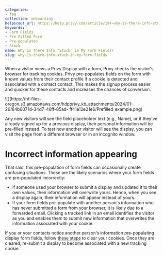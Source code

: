 ```yaml
---
categories:
- faq
collection: onboarding
helpscout_url: https://help.privy.com/article/194-why-is-there-info-stuck-in-my-form-fields
keywords:
- Form Fields
- Pre-Filled Form
- Pre-populated
- Stuck
name: Why is there Info 'Stuck' in My Form Fields?
slug: why-is-there-info-stuck-in-my-form-fields
---
```

When a visitor views a Privy Display with a form, Privy checks the visitor's
browser for tracking cookies. Privy pre-populates fields on the form with
known values from their contact profile if a cookie is detected and associated
with a contact contact. This makes the signup process easier and quicker for
these contacts and increases the chances of conversion.

![](https://hf-files-
oregon.s3.amazonaws.com/hdpprivy_kb_attachments/2024/01-26/84b6071d-34d7-46ff-85ad-
ff41e12e21e6/Prefilled_example.png)

Any new visitors will see the field placeholder text (e.g., Name), or if
they've already signed up for a previous display, their personal information
will be pre-filled instead. To test how another visitor will see the display,
you can visit the page from a different browser or in an incognito window.

# Incorrect information appearing

That said, this pre-population of form fields can occasionally create
confusing situations. These are the likely scenarios where your form fields
are pre-populated incorrectly:

  * If someone used your browser to submit a display and updated it to their own values, their information will overwrite yours. Hence, when you see a display again, their information will appear instead of yours. 
  * If your form fields pre-populate with another person's information who has never submitted a form from your browser, it is likely due to a forwarded email. Clicking a tracked link in an email identifies the visitor as you and enables them to submit new information that overwrites the information associated with your cookie. 

If you or your contacts notice another person's information pre-populating
display form fields, follow [these steps](https://kb.iu.edu/d/ahic) to clear
your cookies. Once they are cleared, re-submit a display to become associated
with a new tracking cookie.

